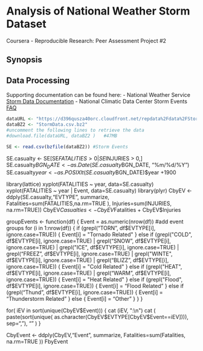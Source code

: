 Analysis of National Weather Storm Dataset
========================================================
Coursera - Reproducible Research: Peer Assessment Project #2

## Synopsis

## Data Processing

Supporting documentation can be found here:
- National Weather Service [Storm Data Documentation](https://d396qusza40orc.cloudfront.net/repdata%2Fpeer2_doc%2Fpd01016005curr.pdf)
- National Climatic Data Center Storm Events [FAQ](https://d396qusza40orc.cloudfront.net/repdata%2Fpeer2_doc%2FNCDC%20Storm%20Events-FAQ%20Page.pdf)

```r
dataURL <- "https://d396qusza40orc.cloudfront.net/repdata%2Fdata%2FStormData.csv.bz2"
dataBZ2 <- "StormData.csv.bz2"
#uncomment the following lines to retrieve the data
#download.file(dataURL, dataBZ2 )   #47MB
```

```r
SE <- read.csv(bzfile(dataBZ2)) #Storm Events
```
SE.casualty <- SE[SE$FATALITIES > 0 | SE$INJURIES > 0,]
SE.casualty$BGN_DATE <- as.Date(SE.casualty$BGN_DATE, "%m/%d/%Y")
SE.casualty$year <- as.POSIXlt(SE.casualty$BGN_DATE)$year +1900

library(lattice)
xyplot(FATALITIES ~ year, data=SE.casualty)
xyplot(FATALITIES ~ year | Event, data=SE.casualty)
library(plyr)
CbyEV <- ddply(SE.casualty,"EVTYPE", summarize,
             Fatalities=sum(FATALITIES,na.rm=TRUE ), 
             Injuries=sum(INJURIES, na.rm=TRUE))
CbyEV$Casualties <- CbyEV$Fatalities + CbyEV$Injuries

groupEvents <- function(df) {
  Event = as.numeric(nrow(df))                        #add event groups
  for (i in 1:nrow(df)) {
   if (grepl("TORN", df$EVTYPE[i], ignore.case=TRUE)) {
      Event[i] = "Tornado Related"
   } else if (grepl("COLD",  df$EVTYPE[i], ignore.case=TRUE)
           |  grepl("SNOW",  df$EVTYPE[i], ignore.case=TRUE) 
           |  grepl("ICE",   df$EVTYPE[i], ignore.case=TRUE) 
           |  grepl("FREEZ",   df$EVTYPE[i], ignore.case=TRUE) 
           |  grepl("WINTE",   df$EVTYPE[i], ignore.case=TRUE) 
           |  grepl("BLIZZ", df$EVTYPE[i], ignore.case=TRUE)) {
      Event[i] = "Cold Related"
   } else if (grepl("HEAT",  df$EVTYPE[i], ignore.case=TRUE)
           |  grepl("WARM",  df$EVTYPE[i], ignore.case=TRUE)) {
      Event[i] = "Heat Related"
   } else if (grepl("Flood",  df$EVTYPE[i], ignore.case=TRUE)) {
      Event[i] = "Flood Related"
   } else if (grepl("Thund",  df$EVTYPE[i], ignore.case=TRUE)) {
      Event[i] = "Thunderstorm Related"
   } else  {
      Event[i] = "Other"
   }
  }
}

for( iEV in sort(unique(CbyEV$Event))) {
   cat (iEV, ":\n")
   cat ( paste(sort(unique( as.character(CbyEV$EVTYPE[CbyEV$Event==iEV]))), sep=", "), "\n"  )
}

CbyEvent <- ddply(CbyEV,"Event", summarize, Fatalities=sum(Fatalities, na.rm=TRUE ))
FbyEvent
